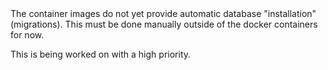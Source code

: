 <Warning>
The container images do not yet provide automatic database "installation"
(migrations). This must be done manually outside of the docker containers for now.

This is being worked on with a high priority.
</Warning>
